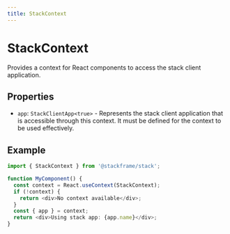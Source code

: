 ```yaml
---
title: StackContext
---
```


# StackContext

Provides a context for React components to access the stack client application.

## Properties

- `app`: `StackClientApp<true>` - Represents the stack client application that is accessible through this context. It must be defined for the context to be used effectively.

## Example

```typescript
import { StackContext } from '@stackframe/stack';

function MyComponent() {
  const context = React.useContext(StackContext);
  if (!context) {
    return <div>No context available</div>;
  }
  const { app } = context;
  return <div>Using stack app: {app.name}</div>;
}
```